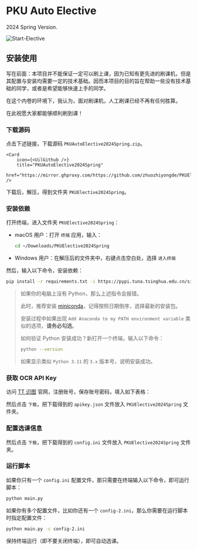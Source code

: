 
# PKU Auto Elective

<Callout type="info" emoji="">
    2024 Spring Version.
</Callout>

![Start-Elective](/pku-auto-elective/bark-notification.jpeg)

## 安装使用

写在前面：本项目并不能保证一定可以刷上课，因为已知有更先进的刷课机，但是其配置与安装均需要一定的技术基础。因而本项目的目的旨在帮助一些没有技术基础的同学，或者是希望能够快速上手的同学。

在这个内卷的环境下，我认为，面对刷课机，人工刷课已经不再有任何胜算。

在此祝愿大家都能够顺利刷到课！

<Steps>

### 下载源码

点击下述链接，下载源码 `PKUAutoElective2024Spring.zip`。

<div className="mt-4">

    <Card
        icon={<UilGithub />}
        title="PKUAutoElective2024Spring"
        href="https://mirror.ghproxy.com/https://github.com/zhuozhiyongde/PKUElective2024Spring/archive/refs/heads/main.zip"
    />

</div>

下载后，解压，得到文件夹 `PKUElective2024Spring`。

### 安装依赖

打开终端，进入文件夹 `PKUElective2024Spring`：

-   macOS 用户：打开 `终端` 应用，输入：

    ```bash filename="Terminal"
    cd ~/Downloads/PKUElective2024Spring
    ```

-   Windows 用户：在解压后的文件夹中，右键点击空白处，选择 `进入终端`

然后，输入以下命令，安装依赖：

```bash filename="Terminal"
pip install -r requirements.txt -i https://pypi.tuna.tsinghua.edu.cn/simple
```

> 如果你的电脑上没有 Python，那么上述指令会报错。
>
> 此时，推荐安装 [miniconda](https://mirrors.tuna.tsinghua.edu.cn/anaconda/miniconda/)，记得按照日期倒序，选择最新的安装包。
>
> 安装过程中如果出现 `Add Anaconda to my PATH environment variable` 类似的选项，**请务必勾选**。
>
> 如何验证 Python 安装成功？新打开一个终端，输入以下命令：
>
> ```bash filename="Terminal"
> python --version
> ```
>
> 如果显示类似 `Python 3.11` 的 `3.x` 版本号，说明安装成功。

### 获取 OCR API Key

访问 [TT 识图](http://www.ttshitu.com/) 官网，注册账号，保存账号密码，填入如下表格：

<EnvJSONConfig />

然后点击 `下载`，把下载得到的 `apikey.json` 文件放入 `PKUElective2024Spring` 文件夹。

### 配置选课信息

<EnvINIConfig />

然后点击 `下载`，把下载得到的 `config.ini` 文件放入 `PKUElective2024Spring` 文件夹。

### 运行脚本

如果你只有一个 `config.ini` 配置文件，那只需要在终端输入以下命令，即可运行脚本：

```bash filename="Terminal"
python main.py
```

如果你有多个配置文件，比如你还有一个 `config-2.ini`，那么你需要在运行脚本时指定配置文件：

```bash filename="Terminal"
python main.py -c config-2.ini
```

保持终端运行（即不要关闭终端），即可自动选课。

</Steps>
